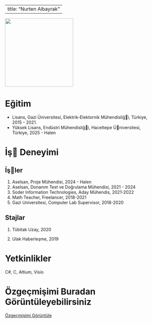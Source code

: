 
---
title: "Nurten Albayrak"
---

![](images/nurten_foto.png){fig-align="center" width="225"}

# Eğitim

-   Lisans, Gazi Üniversitesi, Elektrik-Elektornik Mühendisliği, Türkiye, 2015 - 2021.
-   Yüksek Lisans, Endüstri Mühendisliği, Hacettepe Üniversitesi, Türkiye, 2025 - Halen

# İş Deneyimi

## İşler

1.  Aselsan, Proje Mühendisi, 2024 - Halen
2.  Aselsan, Donanım Test ve Doğrulama Mühendisi, 2021 - 2024
3.  Soder Information Technologies, Aday Mühendis, 2021-2022
4.  Math Teacher, Freelancer, 2018-2021
5.  Gazi Universitesi, Computer Lab Supervisor, 2018-2020

## Stajlar

1.  Tübitak Uzay, 2020

2.  Ulak Haberleşme, 2019

# Yetkinlikler

C#, C, Altium, Visio

# Özgeçmişimi Buradan Görüntüleyebilirsiniz

[Özgeçmişimi Görüntüle](/docs/assets/cv/NURTENALBAYRAK_CV.pdf)
